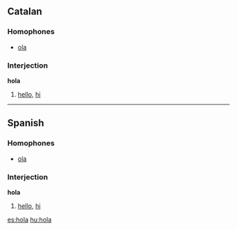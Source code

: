 ==Catalan==
===Homophones===
*[[ola]]

===Interjection===
'''hola'''

#[[hello]], [[hi]]

----
==Spanish==
===Homophones===
*[[ola]]

===Interjection===
'''hola'''

#[[hello]], [[hi]]


[[es:hola]]
[[hu:hola]]